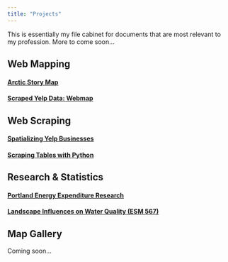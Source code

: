 ```yaml
---
title: "Projects"
---
```


This is essentially my file cabinet for documents that are most relevant to my profession. More to come soon...

## Web Mapping

#### [Arctic Story Map](http://pdxedu.maps.arcgis.com/apps/Cascade/index.html?appid=eced9a85fa9d40ffa1a73c12f694c49c)

#### [Scraped Yelp Data: Webmap](http://www.alectrusty.com/projects/nl)

## Web Scraping

#### [Spatializing Yelp Businesses](http://www.alectrusty.com/projects/yelpscrape)

#### [Scraping Tables with Python](http://www.alectrusty.com/projects/scrape1)

## Research & Statistics

#### [Portland Energy Expenditure Research](http://www.alectrusty.com/projects/expr)

#### [Landscape Influences on Water Quality (ESM 567)](http://www.alectrusty.com/projects/rda)

## Map Gallery

Coming soon...

